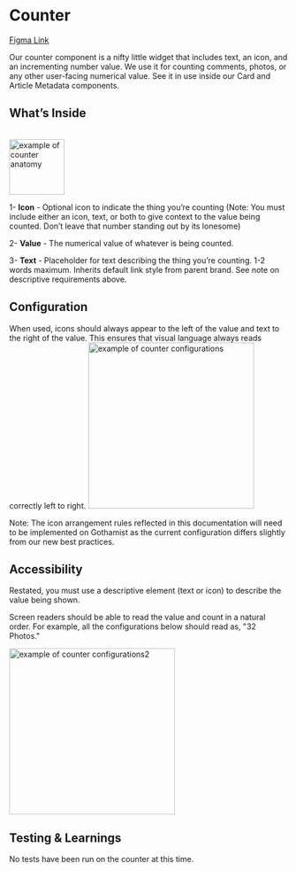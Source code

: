 
<Meta title="Components/Atoms/Counter"/>

# Counter
<a href="https://www.figma.com/file/6mNJjcAldqrElBDDFTR8ui/Whitelabel-In-Progress-PRIMARY?node-id=5351:230">Figma Link</a>


Our counter component is a nifty little widget that includes text, an icon, and an incrementing number value. We use it for counting comments, photos, or any other user-facing numerical value. See it in use inside our Card and Article Metadata components.

  
  

## What’s Inside
<br/>
 <img alt="example of counter anatomy" src="./images/Atom-Counter-Anatomy.png" width="100" />


1- **Icon** - Optional icon to indicate the thing you’re counting (Note: You must include either an icon, text, or both to give context to the value being counted. Don’t leave that number standing out by its lonesome)


2- **Value** - The numerical value of whatever is being counted.

 
3- **Text** - Placeholder for text describing the thing you’re counting. 1-2 words maximum. Inherits default link style from parent brand. See note on descriptive requirements above.

  
  

## Configuration

When used, icons should always appear to the left of the value and text to the right of the value. This ensures that visual language always reads correctly left to right.
 <img alt="example of counter configurations" src="./images/Atom-Counter-Configurations.png" width="300" />

Note: The icon arrangement rules reflected in this documentation will need to be implemented on Gothamist as the current configuration differs slightly from our new best practices.



## Accessibility

Restated, you must use a descriptive element (text or icon) to describe the value being shown.

Screen readers should be able to read the value and count in a natural order. For example, all the configurations below should read as, "32 Photos." 
<br/>

<img alt="example of counter configurations2" src="./images/Atom-Counter-Accessibility.png" width="300" />  
<br/>

## Testing & Learnings

No tests have been run on the counter at this time.
